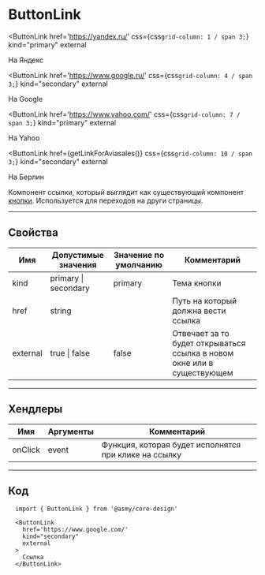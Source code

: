 
# ButtonLink

<ButtonLink
  href='https://yandex.ru/'
  css={css`grid-column: 1 / span 3;`}
  kind="primary"
  external
>
  На Яндекс
</ButtonLink>

<ButtonLink
  href='https://www.google.ru/'
  css={css`grid-column: 4 / span 3;`}
  kind="secondary"
  external
>
  На Google
</ButtonLink>

<ButtonLink
  href='https://www.yahoo.com/'
  css={css`grid-column: 7 / span 3;`}
  kind="primary"
  external
>
  На Yahoo
</ButtonLink>

<ButtonLink
  href={getLinkForAviasales()}
  css={css`grid-column: 10 / span 3;`}
  kind="secondary"
  external
>
  На Берлин  
</ButtonLink>


Компонент ссылки, который выглядит как существующий компонент [кнопки](/docs/button). 
Используется для переходов на други страницы.

---------------------------------------
## Свойства
Имя      | Допустимые значения  | Значение по умолчанию | Комментарий
-------- | -------------------- | --------------------- | ----------------
kind     | primary \| secondary | primary               | Тема кнопки
href     | string               |                       | Путь на который должна вести ссылка
external | true \| false        | false                 | Отвечает за то будет открываться ссылка в новом окне или в существующем

---------------------------------------
## Хендлеры
Имя       | Аргументы | Комментарий
--------- | --------- | ---------------
onClick   | event     | Функция, которая будет исполнятся при клике на ссылку

---------------------------------------
## Код
```
  import { ButtonLink } from '@asmy/core-design'

  <ButtonLink
    href='https://www.google.com/'
    kind="secondary"
    external
  >
    Ссылка
  </ButtonLink>
```
